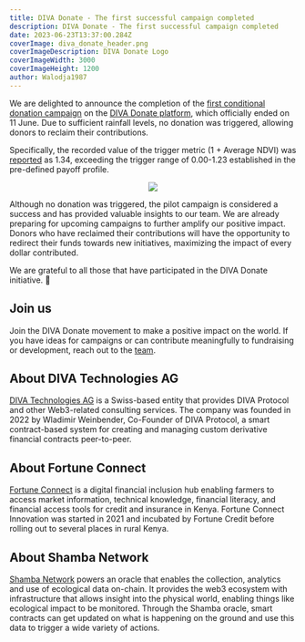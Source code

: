 ```yaml
---
title: DIVA Donate - The first successful campaign completed
description: DIVA Donate - The first successful campaign completed
date: 2023-06-23T13:37:00.284Z
coverImage: diva_donate_header.png
coverImageDescription: DIVA Donate Logo
coverImageWidth: 3000
coverImageHeight: 1200
author: Walodja1987
---
```


We are delighted to announce the completion of the [first conditional donation campaign](https://www.divaprotocol.io/posts/diva-donate-launch) 
on the [DIVA Donate platform](https://www.divadonate.xyz/campaign), which officially ended on 11 June. Due to sufficient rainfall levels, no donation was triggered, allowing donors 
to reclaim their contributions.

Specifically, the recorded value of the trigger metric (1 + Average NDVI) was [reported](https://polygonscan.com/tx/0x13ed39250aa086c997c41c89dadb24c51afc76739ab6f3c813810643b7a136b9) as 1.34, exceeding the trigger 
range of 0.00-1.23 established in the pre-defined payoff profile.

<p align="center">
  <img src="/images/posts/Donationprofile.png" />
</p>

Although no donation was triggered, the pilot campaign is considered a success and has provided valuable insights to 
our team. We are already preparing for upcoming campaigns to further amplify our positive impact. Donors who have 
reclaimed their contributions will have the opportunity to redirect their funds towards new initiatives, maximizing 
the impact of every dollar contributed.

We are grateful to all those that have participated in the DIVA Donate initiative. 🙏

## Join us
Join the DIVA Donate movement to make a positive impact on the world. If you have ideas for 
campaigns or can contribute meaningfully to fundraising or development, reach out to the [team](mailto:wladimir.weinbender@divadonate.xyz).

## About DIVA Technologies AG

[DIVA Technologies AG](https://www.divaprotocol.io/) is a Swiss-based entity that provides DIVA Protocol and other Web3-related consulting services. The company was 
founded in 2022 by Wladimir Weinbender, Co-Founder of DIVA Protocol, a smart contract-based system for creating and managing custom derivative financial contracts peer-to-peer.

## About Fortune Connect

[Fortune Connect](https://fortunecredit.co.ke/) is a digital financial inclusion hub enabling farmers to access market information, technical knowledge, financial literacy, and financial 
access tools for credit and insurance in Kenya. Fortune Connect Innovation was started in 2021 and incubated by Fortune Credit before rolling out to several 
places in rural Kenya.

## About Shamba Network

[Shamba Network](https://shamba.network/) powers an oracle that enables the collection, analytics and use of ecological data on-chain. It provides the web3 ecosystem with 
infrastructure that allows insight into the physical world, enabling things like ecological impact to be monitored. Through the Shamba oracle, 
smart contracts can get updated on what is happening on the ground and use this data to trigger a wide variety of actions.